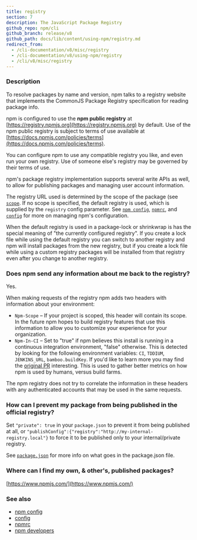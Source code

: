 ```yaml
---
title: registry
section: 7
description: The JavaScript Package Registry
github_repo: npm/cli
github_branch: release/v8
github_path: docs/lib/content/using-npm/registry.md
redirect_from:
  - /cli-documentation/v8/misc/registry
  - /cli-documentation/v8/using-npm/registry
  - /cli/v8/misc/registry
---
```


### Description

To resolve packages by name and version, npm talks to a registry website that implements the CommonJS Package Registry specification for reading package info.

npm is configured to use the **npm public registry** at [https://registry.npmjs.org](https://registry.npmjs.org) by default. Use of the npm public registry is subject to terms of use available at [https://docs.npmjs.com/policies/terms](https://docs.npmjs.com/policies/terms).

You can configure npm to use any compatible registry you like, and even run your own registry. Use of someone else's registry may be governed by their terms of use.

npm's package registry implementation supports several write APIs as well, to allow for publishing packages and managing user account information.

The registry URL used is determined by the scope of the package (see [`scope`](/cli/v8/using-npm/scope). If no scope is specified, the default registry is used, which is supplied by the `registry` config parameter. See [`npm config`](/cli/v8/commands/npm-config), [`npmrc`](/cli/v8/configuring-npm/npmrc), and [`config`](/cli/v8/using-npm/config) for more on managing npm's configuration.

When the default registry is used in a package-lock or shrinkwrap is has the special meaning of "the currently configured registry". If you create a lock file while using the default registry you can switch to another registry and npm will install packages from the new registry, but if you create a lock file while using a custom registry packages will be installed from that registry even after you change to another registry.

### Does npm send any information about me back to the registry?

Yes.

When making requests of the registry npm adds two headers with information about your environment:

- `Npm-Scope` – If your project is scoped, this header will contain its scope. In the future npm hopes to build registry features that use this information to allow you to customize your experience for your organization.
- `Npm-In-CI` – Set to "true" if npm believes this install is running in a continuous integration environment, "false" otherwise. This is detected by looking for the following environment variables: `CI`, `TDDIUM`, `JENKINS_URL`, `bamboo.buildKey`. If you'd like to learn more you may find the [original PR](https://github.com/npm/npm-registry-client/pull/129) interesting. This is used to gather better metrics on how npm is used by humans, versus build farms.

The npm registry does not try to correlate the information in these headers with any authenticated accounts that may be used in the same requests.

### How can I prevent my package from being published in the official registry?

Set `"private": true` in your `package.json` to prevent it from being published at all, or `"publishConfig":{"registry":"http://my-internal-registry.local"}` to force it to be published only to your internal/private registry.

See [`package.json`](/cli/v8/configuring-npm/package-json) for more info on what goes in the package.json file.

### Where can I find my own, & other's, published packages?

[https://www.npmjs.com/](https://www.npmjs.com/)

### See also

- [npm config](/cli/v8/commands/npm-config)
- [config](/cli/v8/using-npm/config)
- [npmrc](/cli/v8/configuring-npm/npmrc)
- [npm developers](/cli/v8/using-npm/developers)
